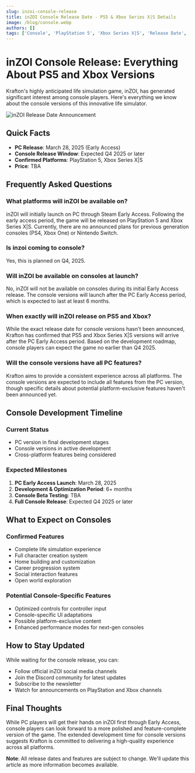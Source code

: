 ```yaml
---
slug: inzoi-console-release
title: inZOI Console Release Date - PS5 & Xbox Series X|S Details
image: /blog/console.webp
authors: []
tags: ['Console', 'PlayStation 5', 'Xbox Series X|S', 'Release Date', 'Download']
---
```


# inZOI Console Release: Everything About PS5 and Xbox Versions

Krafton's highly anticipated life simulation game, inZOI, has generated significant interest among console players. Here's everything we know about the console versions of this innovative life simulator.

![inZOI Release Date Announcement](/blog/console.webp)

## Quick Facts

- **PC Release**: March 28, 2025 (Early Access)
- **Console Release Window**: Expected Q4 2025 or later
- **Confirmed Platforms**: PlayStation 5, Xbox Series X|S
- **Price**: TBA

## Frequently Asked Questions

### What platforms will inZOI be available on?
inZOI will initially launch on PC through Steam Early Access. Following the early access period, the game will be released on PlayStation 5 and Xbox Series X|S. Currently, there are no announced plans for previous generation consoles (PS4, Xbox One) or Nintendo Switch.

### Is inzoi coming to console?
Yes, this is planned on Q4, 2025.

### Will inZOI be available on consoles at launch?
No, inZOI will not be available on consoles during its initial Early Access release. The console versions will launch after the PC Early Access period, which is expected to last at least 6 months.

### When exactly will inZOI release on PS5 and Xbox?
While the exact release date for console versions hasn't been announced, Krafton has confirmed that PS5 and Xbox Series X|S versions will arrive after the PC Early Access period. Based on the development roadmap, console players can expect the game no earlier than Q4 2025.

### Will the console versions have all PC features?
Krafton aims to provide a consistent experience across all platforms. The console versions are expected to include all features from the PC version, though specific details about potential platform-exclusive features haven't been announced yet.

## Console Development Timeline

### Current Status
- PC version in final development stages
- Console versions in active development
- Cross-platform features being considered

### Expected Milestones
1. **PC Early Access Launch**: March 28, 2025
2. **Development & Optimization Period**: 6+ months
3. **Console Beta Testing**: TBA
4. **Full Console Release**: Expected Q4 2025 or later

## What to Expect on Consoles

### Confirmed Features
- Complete life simulation experience
- Full character creation system
- Home building and customization
- Career progression system
- Social interaction features
- Open world exploration

### Potential Console-Specific Features
- Optimized controls for controller input
- Console-specific UI adaptations
- Possible platform-exclusive content
- Enhanced performance modes for next-gen consoles

## How to Stay Updated

While waiting for the console release, you can:
- Follow official inZOI social media channels
- Join the Discord community for latest updates
- Subscribe to the newsletter
- Watch for announcements on PlayStation and Xbox channels

## Final Thoughts

While PC players will get their hands on inZOI first through Early Access, console players can look forward to a more polished and feature-complete version of the game. The extended development time for console versions suggests Krafton is committed to delivering a high-quality experience across all platforms.

**Note**: All release dates and features are subject to change. We'll update this article as more information becomes available.